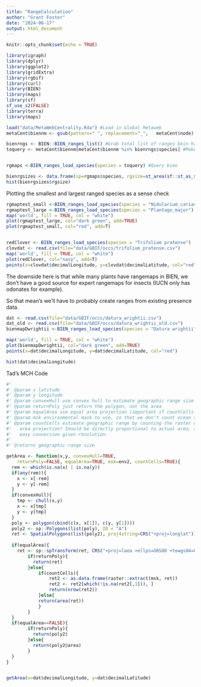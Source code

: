 ```yaml
---
title: "RangeCalculation"
author: "Grant Foster"
date: "2024-06-17"
output: html_document
---
```


```r
knitr::opts_chunk$set(echo = TRUE)
```

```r
library(igraph)
library(dplyr)
library(ggplot2)
library(gridExtra)
library(rgbif)
library(curl)
library(BIEN)
library(maps)
library(sf)
sf_use_s2(FALSE)
library(terra)
library(maps)
```

```r
load("data/MetaWebCentrality.Rda") #Load in Global Metaweb
metaCent$biennm <- gsub(pattern=" ", replacement="_",   metaCent$node) #Make name convention same a bien
```

```r
bienrngs <- BIEN::BIEN_ranges_list() #Grab total list of ranges bein has
toquery <- metaCent$biennm[metaCent$biennm %in% bienrngs$species] #Make list of those queryable


rgmaps <-BIEN_ranges_load_species(species = toquery) #Query bien

bienrgsizes <- data.frame(sp=rgmaps$species, rgsize=st_area(sf::st_as_sf(rgmaps))) #Make a df with range sizes. Use st_area to combine area of all contained polygons
hist(bienrgsizes$rgsize)

```

Plotting the smallest and largest ranged species as a sense check
```r
rgmaptest_small <-BIEN_ranges_load_species(species = "Nidularium_cariacicaense")
rgmaptest_large <-BIEN_ranges_load_species(species = "Plantago_major")
map('world', fill = TRUE, col = "white")
plot(rgmaptest_large, col="dark green", add=TRUE)
plot(rgmaptest_small, col="red", add=T)


redClover <- BIEN_ranges_load_species(species = "Trifolium pratense")
clovdat <- read.csv(file="data/GBIF/occs/trifolium_pratense.csv")
map('world', fill = TRUE, col = "white")
plot(redClover, col="navy", add=T)
points(x=clovdat$decimalLongitude, y=clovdat$decimalLatitude, col="red", add=TRUE)
```

The downside here is that while many plants have rangemaps in BIEN, we don't have a good source for expert rangemaps for insects (IUCN only has odonates for example).

So that mean's we'll have to probably create ranges from existing presence data.
```r
dat <- read.csv(file="data/GBIF/occs/datura_wrightii.csv")
dat_old <- read.csv(file="data/GBIF/occs/datura_wrightii_old.csv")
bienmapDwrightii <-BIEN_ranges_load_species(species = "Datura wrightii")

map('world', fill = TRUE, col = "white")
plot(bienmapDwrightii, col="dark green", add=TRUE)
points(x=dat$decimalLongitude, y=dat$decimalLatitude, col="red")

hist(dat$decimalLongitude)
```

Tad's MCH Code
```r
#'
#' @param x latitude
#' @param y longitude
#' @param convexHull use convex hull to estimate geographic range size
#' @param returnPoly just return the polygon, not the area
#' @param equalArea use equal area projection (important if countCells is TRUE)
#' @param msk environmental mask to use, so that we don't count ocean cells
#' @param countCells estimate geographic range by counting the raster cells under equal 
#'   area projection? Should be directly proportional to actual area, and 
#'   easy conversion given resolution.
#' 
#' @returns geographic range size

getArea <- function(x,y, convexHull=TRUE, 
	returnPoly=FALSE, equalArea=TRUE, msk=env2, countCells=TRUE){
  rem <- which(is.na(x) | is.na(y))
  if(any(rem)){
    x <- x[-rem]
    y <- y[-rem]
  }
  if(convexHull){
    tmp <- chull(x,y)
    x <- x[tmp]
    y <- y[tmp]
  }
  poly <- polygon(cbind(c(x, x[1]), c(y, y[1])))
  poly2 <- sp::Polygons(list(poly), ID = "A")
  ret <- SpatialPolygons(list(poly2), proj4string=CRS("+proj=longlat"))
	
  if(equalArea){
    ret <- sp::spTransform(ret, CRS("+proj=laea +ellps=GRS80 +towgs84=0,0,0,0,0,0,0 +units=km +no_defs"))
		if(returnPoly){
		  return(ret)
		}else{
			if(countCells){
				ret2 <- as.data.frame(raster::extract(msk, ret))
				ret2 <- ret2[which(!is.na(ret2[,1])), ]
				return(nrow(ret2))
			}else{
		  	return(area(ret))
			}
		}
  }
  if(equalArea==FALSE){
		if(returnPoly){
		  return(poly2)
		}else{
		  return(poly2@area)
		}
  }
}


getArea(x=dat$decimalLongitude, y=dat$decimalLatitude)
```

